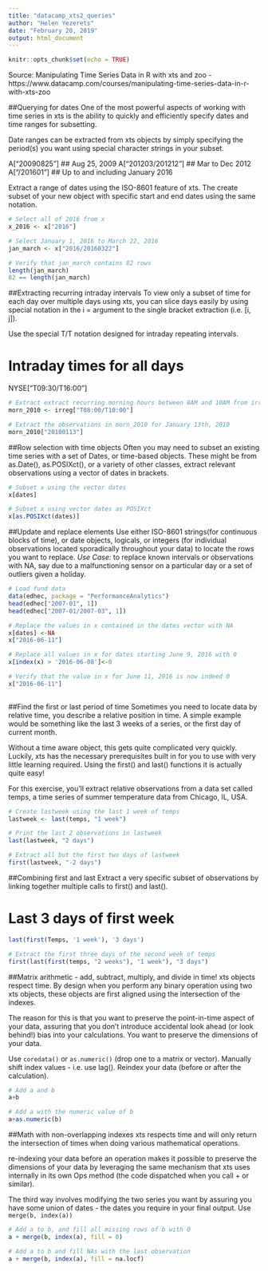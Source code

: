 ```yaml
---
title: "datacamp_xts2_queries"
author: "Helen Yezerets"
date: "February 20, 2019"
output: html_document
---
```


```r
knitr::opts_chunk$set(echo = TRUE)
```

Source: Manipulating Time Series Data in R with xts and zoo - https://www.datacamp.com/courses/manipulating-time-series-data-in-r-with-xts-zoo

##Querying for dates
One of the most powerful aspects of working with time series in xts is the ability to quickly and efficiently specify dates and time ranges for subsetting.

Date ranges can be extracted from xts objects by simply specifying the period(s) you want using special character strings in your subset.

A["20090825"]       ## Aug 25, 2009
A["201203/201212"]  ## Mar to Dec 2012
A["/201601"]        ## Up to and including January 2016

Extract a range of dates using the ISO-8601 feature of xts. The create subset of your new object with specific start and end dates using the same notation.

```r
# Select all of 2016 from x
x_2016 <- x["2016"]

# Select January 1, 2016 to March 22, 2016
jan_march <- x["2016/20160322"]

# Verify that jan_march contains 82 rows
length(jan_march)
82 == length(jan_march)
```


##Extracting recurring intraday intervals
To view only a subset of time for each day over multiple days using xts, you can slice days easily by using special notation in the i = argument to the single bracket extraction (i.e. [i, j]).

Use the special T/T notation designed for intraday repeating intervals.

# Intraday times for all days
NYSE["T09:30/T16:00"] 

```r
# Extract extract recurring morning hours between 8AM and 10AM from irreg ts
morn_2010 <- irreg["T08:00/T10:00"]

# Extract the observations in morn_2010 for January 13th, 2010
morn_2010["20100113"]

```
##Row selection with time objects
Often you may need to subset an existing time series with a set of Dates, or time-based objects. These might be from as.Date(), as.POSIXct(), or a variety of other classes, extract relevant observations using a vector of dates in brackets.

```r
# Subset x using the vector dates
x[dates]

# Subset x using vector dates as POSIXct
x[as.POSIXct(dates)]
```

##Update and replace elements
Use either ISO-8601 strings(for continuous blocks of time), or date objects, logicals, or integers (for individual observations located sporadically throughout your data) to locate the rows you want to replace. 
*Use Case:* to replace known intervals or observations with NA, say due to a malfunctioning sensor on a particular day or a set of outliers given a holiday.

```r
# Load fund data
data(edhec, package = "PerformanceAnalytics")
head(edhec["2007-01", 1])
head(edhec["2007-01/2007-03", 1])

```


```r
# Replace the values in x contained in the dates vector with NA
x[dates] <-NA
x["2016-06-11"]
```

```r
# Replace all values in x for dates starting June 9, 2016 with 0
x[index(x) > '2016-06-08']<-0

# Verify that the value in x for June 11, 2016 is now indeed 0
x["2016-06-11"]
    
```

##Find the first or last period of time
Sometimes you need to locate data by relative time, you describe a relative position in time. A simple example would be something like the last 3 weeks of a series, or the first day of current month.

Without a time aware object, this gets quite complicated very quickly. Luckily, xts has the necessary prerequisites built in for you to use with very little learning required. Using the first() and last() functions it is actually quite easy!

For this exercise, you'll extract relative observations from a data set called temps, a time series of summer temperature data from Chicago, IL, USA.

```r
# Create lastweek using the last 1 week of temps
lastweek <- last(temps, "1 week")

# Print the last 2 observations in lastweek
last(lastweek, "2 days")

# Extract all but the first two days of lastweek
first(lastweek, "-2 days")
```

##Combining first and last
Extract a very specific subset of observations by linking together multiple calls to first() and last().

# Last 3 days of first week
```r
last(first(Temps, '1 week'), '3 days') 
```

```r
# Extract the first three days of the second week of temps
first(last(first(temps, "2 weeks"), "1 week"), "3 days")
```
##Matrix arithmetic - add, subtract, multiply, and divide in time!
xts objects respect time. By design when you perform any binary operation using two xts objects, these objects are first aligned using the intersection of the indexes.

The reason for this is that you want to preserve the point-in-time aspect of your data, assuring that you don't introduce accidental look ahead (or look behind!) bias into your calculations. You want to preserve the dimensions of your data.

Use `coredata()` or `as.numeric()` (drop one to a matrix or vector).
Manually shift index values - i.e. use lag().
Reindex your data (before or after the calculation).

```r
# Add a and b
a+b

# Add a with the numeric value of b
a+as.numeric(b)

```
##Math with non-overlapping indexes
xts respects time and will only return the intersection of times when doing various mathematical operations.

re-indexing your data before an operation makes it possible to preserve the dimensions of your data by leveraging the same mechanism that xts uses internally in its own Ops method (the code dispatched when you call + or similar).

The third way involves modifying the two series you want by assuring you have some union of dates - the dates you require in your final output. Use `merge(b, index(a))`

```r
# Add a to b, and fill all missing rows of b with 0
a + merge(b, index(a), fill = 0)

# Add a to b and fill NAs with the last observation
a + merge(b, index(a), fill = na.locf)
```
